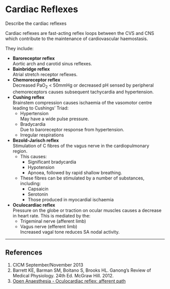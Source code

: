 # Cardiac Reflexes

:::CICM
Describe the cardiac reflexes
:::

Cardiac reflexes are fast-acting reflex loops between the CVS and CNS which contribute to the maintenance of cardiovascular haemostasis.

They include:

* **Baroreceptor reflex**\
Aortic arch and carotid sinus reflexes.
* **Bainbridge reflex**\
Atrial stretch receptor reflexes.
* **Chemoreceptor reflex**\
Decreased PaO~2~ < 50mmHg or decreased pH sensed by peripheral chemoreceptors causes subsequent tachycardia and hypertension.
* **Cushing reflex**\
Brainstem compression causes ischaemia of the vasomotor centre leading to Cushings' Triad:
    * Hypertension\
    May have a wide pulse pressure.
    * Bradycardia\
    Due to baroreceptor response from hypertension.
    * Irregular respirations
* **Bezold-Jarisch reflex**\
Stimulation of C fibres of the vagus nerve in the cardiopulmonary region.
    * This causes:
        * Significant bradycardia
        * Hypotension
        * Apnoea, followed by rapid shallow breathing.
    * These fibres can be stimulated by a number of substances, including:
        * Capsaicin
        * Serotonin
        * Those produced in myocardial ischaemia
* **Oculocardiac reflex**\
Pressure on the globe or traction on ocular muscles causes a decrease in heart rate. This is mediated by the:
    * Trigeminal nerve (afferent limb)
    * Vagus nerve (efferent limb)\
    Increased vagal tone reduces SA nodal activity.


---

## References

1. CICM September/November 2013
2. Barrett KE, Barman SM, Boitano S, Brooks HL. Ganong's Review of Medical Physiology. 24th Ed. McGraw Hill. 2012.
2. [Open Anaesthesia - Oculocardiac reflex: afferent path](https://www.openanesthesia.org/oculocardiac_reflex_afferent_path/)